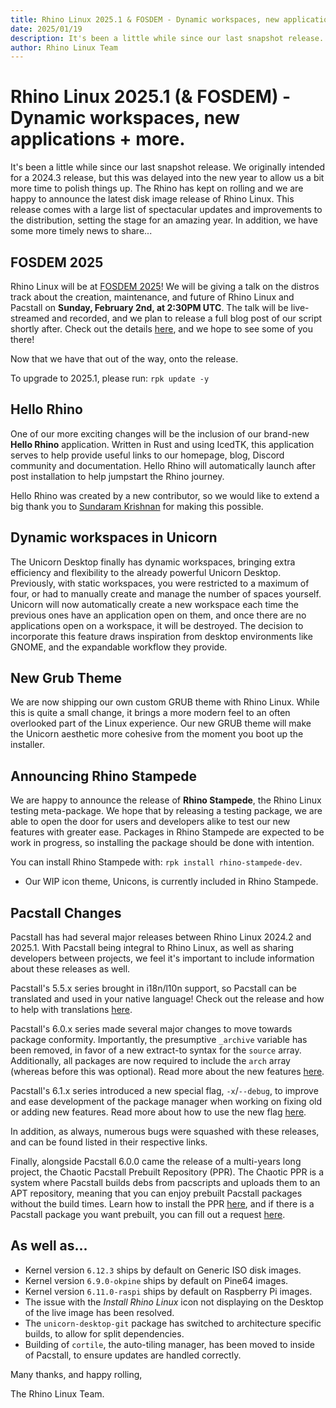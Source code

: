 ```yaml
---
title: Rhino Linux 2025.1 & FOSDEM - Dynamic workspaces, new applications + more.
date: 2025/01/19
description: It's been a little while since our last snapshot release. We originally intended for a 2024.3 release, but this was delayed into the new year to allow us a bit more time to polish things up. The Rhino has kept on rolling and we are happy to announce the latest disk image release of Rhino Linux. This release comes with a large list of spectacular updates and improvements to the distribution, setting the stage for an amazing year.
author: Rhino Linux Team
---
```


# Rhino Linux 2025.1 (& FOSDEM) - Dynamic workspaces, new applications + more.

It's been a little while since our last snapshot release. We originally intended for a 2024.3 release, but this was delayed into the new year to allow us a bit more time to polish things up. The Rhino has kept on rolling and we are happy to announce the latest disk image release of Rhino Linux. This release comes with a large list of spectacular updates and improvements to the distribution, setting the stage for an amazing year. In addition, we have some more timely news to share...

## FOSDEM 2025

Rhino Linux will be at [FOSDEM 2025](https://fosdem.org/2025/)! We will be giving a talk on the distros track about the creation, maintenance, and future of Rhino Linux and Pacstall on **Sunday, February 2nd, at 2:30PM UTC**. The talk will be live-streamed and recorded, and we plan to release a full blog post of our script shortly after. Check out the details [here](https://fosdem.org/2025/schedule/event/fosdem-2025-4398-rhino-linux-and-pacstall-towards-a-rolling-ubuntu/), and we hope to see some of you there!

Now that we have that out of the way, onto the release.

To upgrade to 2025.1, please run:
`rpk update -y`

## Hello Rhino

One of our more exciting changes will be the inclusion of our brand-new **Hello Rhino** application. Written in Rust and using IcedTK, this application serves to help provide useful links to our homepage, blog, Discord community and documentation. Hello Rhino will automatically launch after post installation to help jumpstart the Rhino journey.

Hello Rhino was created by a new contributor, so we would like to extend a big thank you to [Sundaram Krishnan](https://github.com/sundaram123krishnan) for making this possible.

## Dynamic workspaces in Unicorn

The Unicorn Desktop finally has dynamic workspaces, bringing extra efficiency and flexibility to the already powerful Unicorn Desktop. Previously, with static workspaces, you were restricted to a maximum of four, or had to manually create and manage the number of spaces yourself. Unicorn will now automatically create a new workspace each time the previous ones have an application open on them, and once there are no applications open on a workspace, it will be destroyed. The decision to incorporate this feature draws inspiration from desktop environments like GNOME, and the expandable workflow they provide.

## New Grub Theme

We are now shipping our own custom GRUB theme with Rhino Linux. While this is quite a small change, it brings a more modern feel to an often overlooked part of the Linux experience. Our new GRUB theme will make the Unicorn aesthetic more cohesive from the moment you boot up the installer.

## Announcing Rhino Stampede

We are happy to announce the release of **Rhino Stampede**, the Rhino Linux testing meta-package. We hope that by releasing a testing package, we are able to open the door for users and developers alike to test our new features with greater ease. Packages in Rhino Stampede are expected to be work in progress, so installing the package should be done with intention.

You can install Rhino Stampede with: `rpk install rhino-stampede-dev`.

- Our WIP icon theme, Unicons, is currently included in Rhino Stampede.

## Pacstall Changes

Pacstall has had several major releases between Rhino Linux 2024.2 and 2025.1. With Pacstall being integral to Rhino Linux, as well as sharing developers between projects, we feel it's important to include information about these releases as well.

Pacstall's 5.5.x series brought in i18n/l10n support, so Pacstall can be translated and used in your native language! Check out the release and how to help with translations [here](https://github.com/pacstall/pacstall/releases/tag/5.5.0).

Pacstall's 6.0.x series made several major changes to move towards package conformity. Importantly, the presumptive `_archive` variable has been removed, in favor of a new extract-to syntax for the `source` array. Additionally, all packages are now required to include the `arch` array (whereas before this was optional). Read more about the new features [here](https://github.com/pacstall/pacstall/releases/tag/6.0.0).

Pacstall's 6.1.x series introduced a new special flag, `-x`/`--debug`, to improve and ease development of the package manager when working on fixing old or adding new features. Read more about how to use the new flag [here](https://github.com/pacstall/pacstall/releases/tag/6.1.0).

In addition, as always, numerous bugs were squashed with these releases, and can be found listed in their respective links.

Finally, alongside Pacstall 6.0.0 came the release of a multi-years long project, the Chaotic Pacstall Prebuilt Repository (PPR). The Chaotic PPR is a system where Pacstall builds debs from pacscripts and uploads them to an APT repository, meaning that you can enjoy prebuilt Pacstall packages without the build times. Learn how to install the PPR [here](https://ppr.pacstall.dev), and if there is a Pacstall package you want prebuilt, you can fill out a request [here](https://github.com/pacstall/chaotic-PPR/issues/new?template=PACKAGE-REQUEST.yml).

## As well as...
- Kernel version `6.12.3` ships by default on Generic ISO disk images.
- Kernel version `6.9.0-okpine` ships by default on Pine64 images.
- Kernel version `6.11.0-raspi` ships by default on Raspberry Pi images.
- The issue with the *Install Rhino Linux* icon not displaying on the Desktop of the live image has been resolved.
- The `unicorn-desktop-git` package has switched to architecture specific builds, to allow for split dependencies.
- Building of `cortile`, the auto-tiling manager, has been moved to inside of Pacstall, to ensure updates are handled correctly.

Many thanks, and happy rolling,

The Rhino Linux Team.